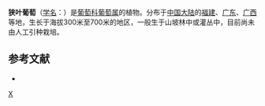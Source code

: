 {{Speciesbox 
| taxon = Vitis tsoii
| authority = Merr.
}}

'''狭叶葡萄'''（[[学名|学名]]：{{lang|la|''Vitis tsoii''}}）是[[葡萄科|葡萄科]][[葡萄属|葡萄属]]的植物。分布于[[中国大陆|中国大陆]]的[[福建|福建]]、[[广东|广东]]、[[广西|广西]]等地，生长于海拔300米至700米的地区，一般生于山坡林中或灌丛中，目前尚未由人工引种栽培。

== 参考文献 ==
<div class="references-small">
* {{cite web| url =http://www.bioinfo.cn/db05/KmzwSpecies.php?action=view&id=23972| title =狭叶葡萄| work =《中国高等植物数据库全库》| publisher =中国科学院微生物研究所| author =昆明植物研究所| accessdate =2009-02-25| deadurl =yes| archiveurl =https://web.archive.org/web/20160305030749/http://www.bioinfo.cn/db05/KmzwSpecies.php?action=view&id=23972| archivedate =2016-03-05}}
</div>

{{Vitis}}
{{Taxonbar|from=Q7937121}}

[[Category:葡萄属|X]]


{{Vitaceae-stub}}